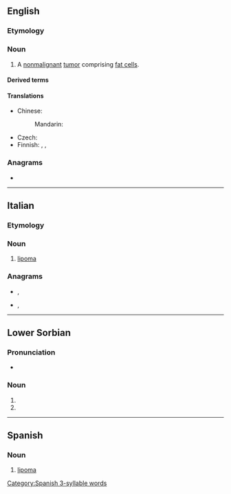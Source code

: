 ==English==
{{wikipedia}}

===Etymology===
{{confix|lipo|oma|lang=en}}

===Noun===
{{en-noun|s|lipomata}}

# {{lb|en|pathology}} A [[nonmalignant]] [[tumor]] comprising [[fat cell]]s.

====Derived terms====
{{der3|lang=en
|angiolipoma
|adenolipoma
|lipomatosis
|lipomatous
|thymolipoma}}

====Translations====
{{trans-top|benign tumor}}
* Chinese:
*: Mandarin: {{t|cmn|脂肪瘤}}
{{trans-mid}}
* Czech: {{t|cs|lipom|m}}
* Finnish: {{t|fi|rasvakudoskasvain}}, {{t|fi|lipoma}}, {{t+|fi|lipooma}}
{{trans-bottom}}

===Anagrams===
* {{anagrams|en|a=ailmop|pimola}}

----

==Italian==

===Etymology===
{{confix|lipo|oma|lang=it}}

{{wikipedia|lang=it}}

===Noun===
{{it-noun|m}}

# {{lb|it|oncology}} [[#English|lipoma]]

===Anagrams===
* {{l|it|amplio}}, {{l|it|ampliò}}
* {{l|it|impalo}}, {{l|it|impalò}}

----

==Lower Sorbian==

===Pronunciation===
* {{IPA|/ˈlipɔma/|[ˈlʲipɔma]|lang=dsb}}

===Noun===
{{head|dsb|noun form}}

# {{inflection of|lipa||dat|and|ins|and|loc|d|lang=dsb}}
# {{inflection of|lip||dat|and|ins|and|loc|d|lang=dsb}}

----

==Spanish==
{{wikipedia|lang=es}}

===Noun===
{{es-noun|m}}

# {{lb|es|oncology}} [[#English|lipoma]]

[[Category:Spanish 3-syllable words]]